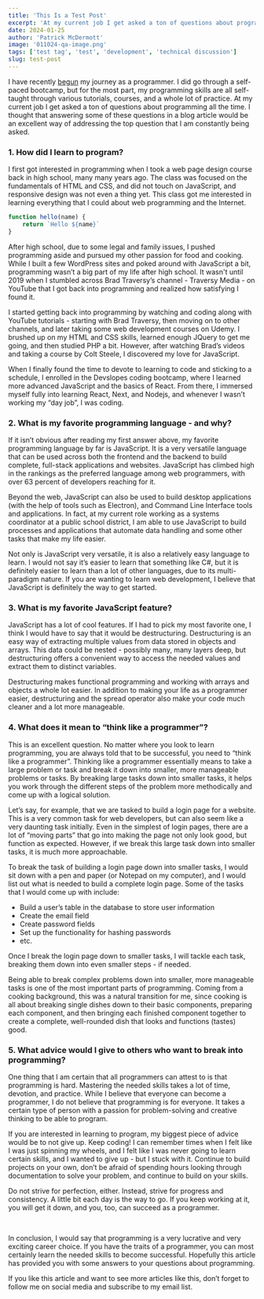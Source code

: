 ```yaml
---
title: 'This Is a Test Post'
excerpt: 'At my current job I get asked a ton of questions about programming all the time. I thought that answering some of these questions in a blog article would be an excellent way of addressing the top question that I am constantly being asked.'
date: 2024-01-25
author: 'Patrick McDermott'
image: '011024-qa-image.png'
tags: ['test tag', 'test', 'development', 'technical discussion']
slug: test-post
---
```


I have recently [begun](https://google.com/) my journey as a programmer. I did go through a self-paced bootcamp, but for the most part, my programming skills are all self-taught through various tutorials, courses, and a whole lot of practice. At my current job I get asked a ton of questions about programming all the time. I thought that answering some of these questions in a blog article would be an excellent way of addressing the top question that I am constantly being asked.

### 1. How did I learn to program?

I first got interested in programming when I took a web page design course back in high school, many many years ago. The class was focused on the fundamentals of HTML and CSS, and did not touch on JavaScript, and responsive design was not even a thing yet. This class got me interested in learning everything that I could about web programming and the Internet.

```js {2}
function hello(name) {
    return `Hello ${name}`
}
```

After high school, due to some legal and family issues, I pushed programming aside and pursued my other passion for food and cooking. While I built a few WordPress sites and poked around with JavaScript a bit, programming wasn’t a big part of my life after high school. It wasn't until 2019 when I stumbled across Brad Traversy’s channel - Traversy Media - on YouTube that I got back into programming and realized how satisfying I found it.

I started getting back into programming by watching and coding along with YouTube tutorials - starting with Brad Traversy, then moving on to other channels, and later taking some web development courses on Udemy. I brushed up on my HTML and CSS skills, learned enough JQuery to get me going, and then studied PHP a bit. However, after watching Brad’s videos and taking a course by Colt Steele, I discovered my love for JavaScript.

When I finally found the time to devote to learning to code and sticking to a schedule, I enrolled in the Devslopes coding bootcamp, where I learned more advanced JavaScript and the basics of React. From there, I immersed myself fully into learning React, Next, and Nodejs, and whenever I wasn’t working my “day job”, I was coding.

### 2. What is my favorite programming language - and why?

If it isn’t obvious after reading my first answer above, my favorite programming language by far is JavaScript. It is a very versatile language that can be used across both the frontend and the backend to build complete, full-stack applications and websites. JavaScript has climbed high in the rankings as the preferred language among web programmers, with over 63 percent of developers reaching for it.

Beyond the web, JavaScript can also be used to build desktop applications (with the help of tools such as Electron), and Command Line Interface tools and applications. In fact, at my current role working as a systems coordinator at a public school district, I am able to use JavaScript to build processes and applications that automate data handling and some other tasks that make my life easier.

Not only is JavaScript very versatile, it is also a relatively easy language to learn. I would not say it’s easier to learn that something like C#, but it is definitely easier to learn than a lot of other languages, due to its multi-paradigm nature. If you are wanting to learn web development, I believe that JavaScript is definitely the way to get started.

### 3. What is my favorite JavaScript feature?

JavaScript has a lot of cool features. If I had to pick my most favorite one, I think I would have to say that it would be destructuring. Destructuring is an easy way of extracting multiple values from data stored in objects and arrays. This data could be nested - possibly many, many layers deep, but destructuring offers a convenient way to access the needed values and extract them to distinct variables.

Destructuring makes functional programming and working with arrays and objects a whole lot easier. In addition to making your life as a programmer easier, destructuring and the spread operator also make your code much cleaner and a lot more manageable.

### 4. What does it mean to “think like a programmer”?

This is an excellent question. No matter where you look to learn programming, you are always told that to be successful, you need to “think like a programmer”. Thinking like a programmer essentially means to take a large problem or task and break it down into smaller, more manageable problems or tasks. By breaking large tasks down into smaller tasks, it helps you work through the different steps of the problem more methodically and come up with a logical solution.

Let’s say, for example, that we are tasked to build a login page for a website. This is a very common task for web developers, but can also seem like a very daunting task initially. Even in the simplest of login pages, there are a lot of “moving parts” that go into making the page not only look good, but function as expected. However, if we break this large task down into smaller tasks, it is much more approachable.

To break the task of building a login page down into smaller tasks, I would sit down with a pen and paper (or Notepad on my computer), and I would list out what is needed to build a complete login page. Some of the tasks that I would come up with include:

- Build a user’s table in the database to store user information
- Create the email field
- Create password fields
- Set up the functionality for hashing passwords
- etc.

Once I break the login page down to smaller tasks, I will tackle each task, breaking them down into even smaller steps - if needed.

Being able to break complex problems down into smaller, more manageable tasks is one of the most important parts of programming. Coming from a cooking background, this was a natural transition for me, since cooking is all about breaking single dishes down to their basic components, preparing each component, and then bringing each finished component together to create a complete, well-rounded dish that looks and functions (tastes) good.

### 5. What advice would I give to others who want to break into programming?

One thing that I am certain that all programmers can attest to is that programming is hard. Mastering the needed skills takes a lot of time, devotion, and practice. While I believe that everyone can become a programmer, I do not believe that programming is for everyone. It takes a certain type of person with a passion for problem-solving and creative thinking to be able to program.

If you are interested in learning to program, my biggest piece of advice would be to not give up. Keep coding! I can remember times when I felt like I was just spinning my wheels, and I felt like I was never going to learn certain skills, and I wanted to give up - but I stuck with it. Continue to build projects on your own, don’t be afraid of spending hours looking through documentation to solve your problem, and continue to build on your skills.

Do not strive for perfection, either. Instead, strive for progress and consistency. A little bit each day is the way to go. If you keep working at it, you will get it down, and you, too, can succeed as a programmer.

<br />

In conclusion, I would say that programming is a very lucrative and very exciting career choice. If you have the traits of a programmer, you can most certainly learn the needed skills to become successful. Hopefully this article has provided you with some answers to your questions about programming.

If you like this article and want to see more articles like this, don’t forget to follow me on social media and subscribe to my email list.